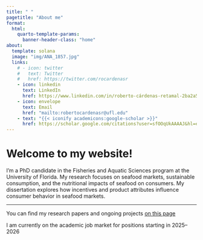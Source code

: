 ---
title: " "
pagetitle: "About me"
format:
  html:
    quarto-template-params:
      banner-header-class: "home"
about:
  template: solana
  image: "img/ANA_1857.jpg"
  links:
    # - icon: twitter
    #   text: Twitter
    #   href: https://twitter.com/rocardenasr
    - icon: linkedin
      text: LinkedIn
      href: https://www.linkedin.com/in/roberto-cárdenas-retamal-2ba2a5126 
    - icon: envelope
      text: Email
      href: "mailto:robertocardenasr@ufl.edu"  
    - text: "{{< iconify academicons:google-scholar >}}"
      href: https://scholar.google.com/citations?user=sfOOqUkAAAAJ&hl=es
---

::: {#about-block}
:::

# Welcome to my website!

:::{#hero-heading}
:::

I’m a PhD candidate in the Fisheries and Aquatic Sciences program at the University of Florida. My research focuses on seafood markets, sustainable consumption, and the nutritional impacts of seafood on consumers. My dissertation explores how incentives and product attributes influence consumer behavior in seafood markets.

--- 

You can find my research papers and ongoing projects [on this page](research/index.qmd) 


::: callout-note

I am currently on the academic job market for positions starting in 2025–2026

:::
